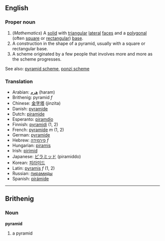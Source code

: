 ==English==
===Proper noun===
#(''Mathematics'') A [[solid]] with [[triangular]] [[lateral]] [[faces]] and a [[polygonal]] (often [[square]] or [[rectangular]]) [[base]].
#A construction in the shape of a pyramid, usually with a square or rectangular base.
#A scheme originated by a few people that involves more and more as the scheme progresses.

See also: [[pyramid scheme]], [[ponzi scheme]]

===Translation===
*Arabian: [[هرم]] (haram)
*Brithenig: pyramid ''f''
*Chinese: [[金字塔]] (jinzita)
*Danish: [[pyramide]]
*Dutch: [[piramide]]
*Esperanto: [[piramdio]]
*Finnish: [[pyramidi]] (1, 2)
*French: [[pyramide]] ''m'' (1, 2)
*German: [[pyramide]]
*Hebrew: [[פירמידה]] ''f''
*Hungarian: [[piramis]]
*Irish: [[pirimid]]
*Japanese: [[ピラミッド]] (piramiddo)
*Korean: [[피라미드]]
*Latin: [[pyramis]] ''f'' (1, 2)
*Russian: [[пирамиды]]
*Spanish: [[pirámide]]
----

==Brithenig==
===Noun===
'''pyramid'''

#a pyramid